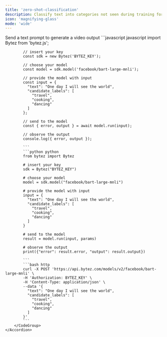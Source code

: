 ```yaml
---
title: 'zero-shot-classification'
description: Classify text into categories not seen during training for applications like intent detection, content moderation, and dynamic classification
icon: 'magnifying-glass'
mode: 'wide'
---
```


<AccordionGroup>
	<Accordion defaultOpen="true" title="Basic usage">
		Send a text prompt to generate a video output
		<CodeGroup>
			```javascript javascript
			import Bytez from 'bytez.js';
			
			// insert your key
			const sdk = new Bytez('BYTEZ_KEY');
			
			// choose your model
			const model = sdk.model('facebook/bart-large-mnli');
			
			// provide the model with input
			const input = {
			  "text": "One day I will see the world",
			  "candidate_labels": [
			    "travel",
			    "cooking",
			    "dancing"
			  ]
			};
			
			// send to the model
			const { error, output } = await model.run(input);
			
			// observe the output
			console.log({ error, output });
			
			```
			```python python
			from bytez import Bytez
			
			# insert your key
			sdk = Bytez("BYTEZ_KEY")
			
			# choose your model
			model = sdk.model("facebook/bart-large-mnli")
			
			# provide the model with input
			input = {
			  "text": "One day I will see the world",
			  "candidate_labels": [
			    "travel",
			    "cooking",
			    "dancing"
			  ]
			}
			
			# send to the model
			result = model.run(input, params)
			
			# observe the output
			print({"error": result.error, "output": result.output})
			
			```
			```bash http
			curl -X POST 'https://api.bytez.com/models/v2/facebook/bart-large-mnli' \
			-H 'Authorization: BYTEZ_KEY' \
			-H 'Content-Type: application/json' \
			--data '{
			  "text": "One day I will see the world",
			  "candidate_labels": [
			    "travel",
			    "cooking",
			    "dancing"
			  ]
			}'
			```
		</CodeGroup>
	</Accordion>
</AccordionGroup>